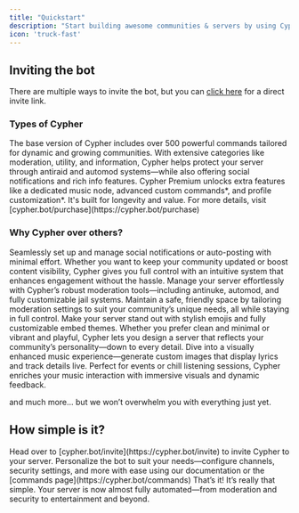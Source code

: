 ```yaml
---
title: "Quickstart"
description: "Start building awesome communities & servers by using Cypher."
icon: 'truck-fast'
---
```


## Inviting the bot

There are multiple ways to invite the bot, but you can <a href="https://cypher.bot/invite" target="_blank">click here</a> for a direct invite link.

### Types of Cypher

<AccordionGroup>
  <Accordion
    icon="robot"
    title="Base Version: Everything you need for a thriving community"
  >
    The base version of Cypher includes over 500 powerful commands tailored for dynamic and growing communities. With extensive categories like moderation, utility, and information, Cypher helps protect your server through antiraid and automod systems—while also offering social notifications and rich info features.
  </Accordion>
  <Accordion
    icon="wand-magic-sparkles"
    title="Premium: The full all-in-one experience"
  >
    Cypher Premium unlocks extra features like a dedicated music node, advanced custom commands*, and profile customization*. It's built for longevity and value. For more details, visit
    [cypher.bot/purchase](https://cypher.bot/purchase)
  </Accordion>
</AccordionGroup>

### Why Cypher over others?

<AccordionGroup>

<Accordion icon="share-from-square" title="Social Commands & Posters">
  Seamlessly set up and manage social notifications or auto-posting with minimal effort. Whether you want to keep your community updated or boost content visibility, Cypher gives you full control with an intuitive system that enhances engagement without the hassle.
</Accordion>
<Accordion icon="scale-balanced" title="Moderation Functionality">
  Manage your server effortlessly with Cypher’s robust moderation tools—including antinuke, automod, and fully customizable jail systems. Maintain a safe, friendly space by tailoring moderation settings to suit your community’s unique needs, all while staying in full control.
</Accordion>
<Accordion icon="star" title="The Aesthetic Option">
  Make your server stand out with stylish emojis and fully customizable embed themes. Whether you prefer clean and minimal or vibrant and playful, Cypher lets you design a server that reflects your community’s personality—down to every detail.
</Accordion>
<Accordion icon="music" title="Music & Images">
  Dive into a visually enhanced music experience—generate custom images that display lyrics and track details live. Perfect for events or chill listening sessions, Cypher enriches your music interaction with immersive visuals and dynamic feedback.
</Accordion>

</AccordionGroup>

and much more... but we won’t overwhelm you with everything just yet.

## How simple is it? 

<Steps>
  <Step title="Invite Cypher">
    Head over to [cypher.bot/invite](https://cypher.bot/invite) to invite Cypher
    to your server.
  </Step>
  <Step title="Setup and customise">
    Personalize the bot to suit your needs—configure channels, security settings, and more with ease using our documentation or the [commands page](https://cypher.bot/commands)
  </Step>
  <Step title="Sit back, let Cypher take over">
    That’s it! It’s really that simple. Your server is now almost fully automated—from moderation and security to entertainment and beyond.
  </Step>
</Steps>
